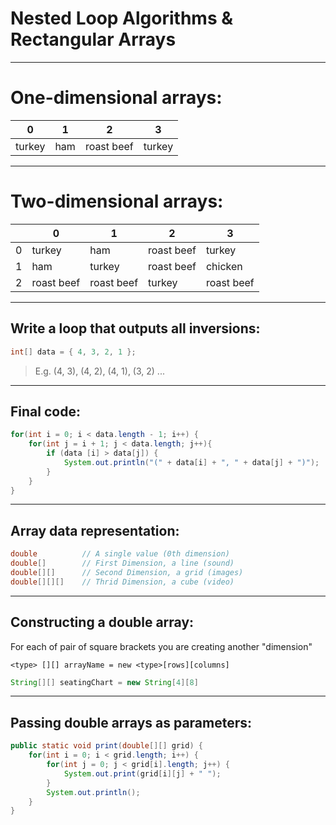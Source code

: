 
# Nested Loop Algorithms & Rectangular Arrays

---

# One-dimensional arrays:

| 0 | 1 | 2 | 3 |
|---|---|---|---|
| turkey | ham | roast beef | turkey |

---

# Two-dimensional arrays:

| | 0 | 1 | 2 | 3 |
|-|---|---|---|---|
|0| turkey | ham | roast beef | turkey |
|1| ham | turkey | roast beef | chicken | 
|2| roast beef | roast beef | turkey | roast beef |

---

## Write a loop that outputs all inversions:

```java
int[] data = { 4, 3, 2, 1 };
```

> E.g. (4, 3), (4, 2), (4, 1), (3, 2) ...

---

## Final code:

```java
for(int i = 0; i < data.length - 1; i++) { 
    for(int j = i + 1; j < data.length; j++){
        if (data [i] > data[j]) {
            System.out.println("(" + data[i] + ", " + data[j] + ")");
        }
    }
}
```

---

## Array data representation:

```java
double          // A single value (0th dimension)
double[]        // First Dimension, a line (sound)
double[][]      // Second Dimension, a grid (images)
double[][][]    // Thrid Dimension, a cube (video)
```

---

## Constructing a double array:

For each of pair of square brackets you are creating another "dimension"

```raw
<type> [][] arrayName = new <type>[rows][columns]
```

```java
String[][] seatingChart = new String[4][8]
```

---

## Passing double arrays as parameters:

```java
public static void print(double[][] grid) {
    for(int i = 0; i < grid.length; i++) {
        for(int j = 0; j < grid[i].length; j++) {
            System.out.print(grid[i][j] + " ");
        }
        System.out.println();
    }
}

```
